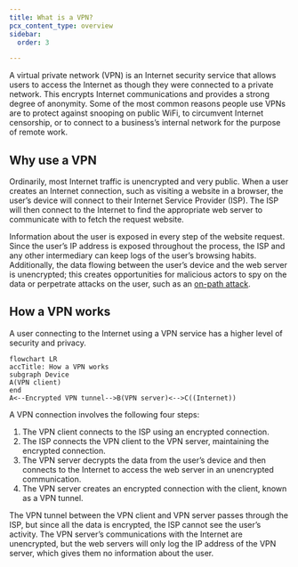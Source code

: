 ```yaml
---
title: What is a VPN?
pcx_content_type: overview
sidebar:
  order: 3

---
```


A virtual private network (VPN) is an Internet security service that allows users to access the Internet as though they were connected to a private network. This encrypts Internet communications and provides a strong degree of anonymity. Some of the most common reasons people use VPNs are to protect against snooping on public WiFi, to circumvent Internet censorship, or to connect to a business’s internal network for the purpose of remote work.

## Why use a VPN

Ordinarily, most Internet traffic is unencrypted and very public. When a user creates an Internet connection, such as visiting a website in a browser, the user’s device will connect to their Internet Service Provider (ISP). The ISP will then connect to the Internet to find the appropriate web server to communicate with to fetch the request website.

Information about the user is exposed in every step of the website request. Since the user’s IP address is exposed throughout the process, the ISP and any other intermediary can keep logs of the user’s browsing habits. Additionally, the data flowing between the user’s device and the web server is unencrypted; this creates opportunities for malicious actors to spy on the data or perpetrate attacks on the user, such as an [on-path attack](https://www.cloudflare.com/learning/security/threats/on-path-attack/).

## How a VPN works

A user connecting to the Internet using a VPN service has a higher level of security and privacy.

```mermaid
flowchart LR
accTitle: How a VPN works
subgraph Device
A(VPN client)
end
A<--Encrypted VPN tunnel-->B(VPN server)<-->C((Internet))
```

A VPN connection involves the following four steps:

1. The VPN client connects to the ISP using an encrypted connection.
2. The ISP connects the VPN client to the VPN server, maintaining the encrypted connection.
3. The VPN server decrypts the data from the user’s device and then connects to the Internet to access the web server in an unencrypted communication.
4. The VPN server creates an encrypted connection with the client, known as a VPN tunnel.

The VPN tunnel between the VPN client and VPN server passes through the ISP, but since all the data is encrypted, the ISP cannot see the user’s activity. The VPN server’s communications with the Internet are unencrypted, but the web servers will only log the IP address of the VPN server, which gives them no information about the user.
